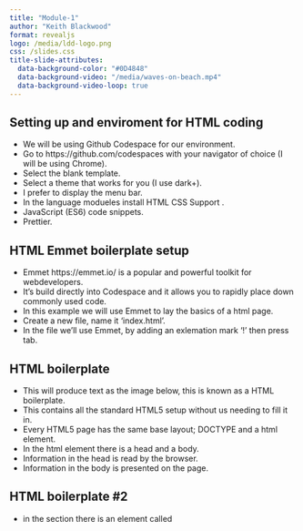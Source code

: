 ```yaml
---
title: "Module-1"
author: "Keith Blackwood"
format: revealjs
logo: /media/ldd-logo.png
css: /slides.css
title-slide-attributes:
  data-background-color: "#0D4848"
  data-background-video: "/media/waves-on-beach.mp4"
  data-background-video-loop: true
---
```


## Setting up and enviroment for HTML coding

- We will be using Github Codespace for our environment.
- Go to https://github.com/codespaces with your navigator of choice (I will be using Chrome).
- Select the blank template.
- Select a theme that works for you (I use dark+).
- I prefer to display the menu bar.
- In the language modueles install HTML CSS Support .
- JavaScript (ES6) code snippets.
- Prettier.

## HTML Emmet boilerplate setup

- Emmet https://emmet.io/ is a popular and powerful toolkit for webdevelopers.
- It's build directly into Codespace and it allows you to rapidly place down commonly used code.
- In this example we will use Emmet to lay the basics of a html page.
- Create a new file, name it 'index.html'.
- In the file we'll use Emmet, by adding an exlemation mark '!' then press tab.

## HTML boilerplate

- This will produce text as the image below, this is known as a HTML boilerplate.
- This contains all the standard HTML5 setup without us needing to fill it in.
- Every HTML5 page has the same base layout; DOCTYPE and a html element.
- In the html element there is a head and a body.
- Information in the head is read by the browser.
- Information in the body is presented on the page.

## HTML boilerplate #2

- in the <head> section there is an element called <title>, in it put 'LDD HTML test'.
- Words in the <title> element will be displayed in the tab of the webviewer, providing an easy way to identify our page.
- In the <body>
